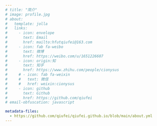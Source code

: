 ```yaml
---
# title: "简介"
# image: profile.jpg
# about:
#   template: jolla
#   links:
#     - icon: envelope
#       text: Email
#       href: mailto:hfutqiufei@163.com
#     - icon: fab fa-weibo
#       text: 微博
#       href: https://weibo.com/u/1651226607
#     - icon: origin:知
#       text: 知乎
#       href: https://www.zhihu.com/people/cionysus
#     # - icon: fab fa-weixin
#     #   text: 微信
#     #   href: weixin:cionysus
#     - icon: github
#       text: Github
#       href: https://github.com/qiufei
# email-obfuscation: javascript

metadata-files:
  - https://github.com/qiufei/qiufei.github.io/blob/main/about.yml
---
```

<!-- 
我是邱飞，这是我的个人网站，

用于分享一些数据分析文章，还有个人的记录和资料。 -->
